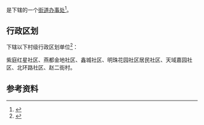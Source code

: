 {{中国乡级行政区|13/01/05/017/000}}

'''{{PAGENAMEBASE}}'''是{{PRC admin/fullname|13/01/05/017/000|3}}下辖的一个[[街道办事处|街道办事处]]<ref>{{PRC admin/ref sgc|{{PRC admin/parent|13/01/05/017/000}}}}</ref>。

== 行政区划 ==
{{PAGENAMEBASE}}下辖以下村级行政区划单位<ref>{{PRC admin/ref sgc|13/01/05/017/000}}</ref>：

紫庭红星社区、燕都金地社区、鑫城社区、明珠花园社区居民社区、天域嘉园社区、北环路社区、赵二街村。

== 参考资料 ==
{{reflist}}

{{河北行政区划小作品}}
{{PRC admin/navcat|13/01/05/017/000}}